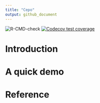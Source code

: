 ```yaml
---
title: "Cepo"
output: github_document
---
```


![R-CMD-check](https://github.com/PYangLab/Cepo/workflows/R-CMD-check/badge.svg)
[![Codecov test coverage](https://codecov.io/gh/kevinwang09/Cepo/branch/master/graph/badge.svg)](https://codecov.io/gh/kevinwang09/Cepo?branch=master)

# Introduction 

# A quick demo

# Reference